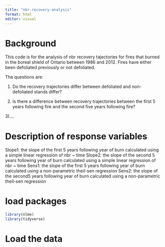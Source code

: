 ```yaml
---
title: "nbr-recovery-analysis"
format: html
editor: visual
---
```


# Background

This code is for the analysis of nbr recovery tajectories for fires that burned in the boreal shield of Ontario between 1986 and 2012. Fires have either been defoliated previously or not defoliated. 

The questions are:

1) Do the recovery trajectories differ between defoliated and non-defoliated stands differ? 

2) Is there a difference between recovery trajectories between the first 5 years following fire and the second five years following fire?

3)....


# Description of response variables
Slope1: the slope of the first 5 years following year of burn calculated using a simple linear regression of nbr ~ time
Slope2: the slope of the second 5 years following year of burn calculated using a simple linear regression of nbr ~ time
Sens1: the slope of the first 5 years following year of burn calculated using a non-parametric theil-sen regression
Sens2: the slope of the second5 years following year of burn calculated using a non-parametric theil-sen regression

# load packages
```r
library(nlme)
library(tidyverse)
```



# Load the data 
```r

```


#